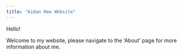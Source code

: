```yaml
---
title: "Aidan Hew Website"
---
```


Hello!

Welcome to my website, please navigate to the 'About' page for more information about me.
